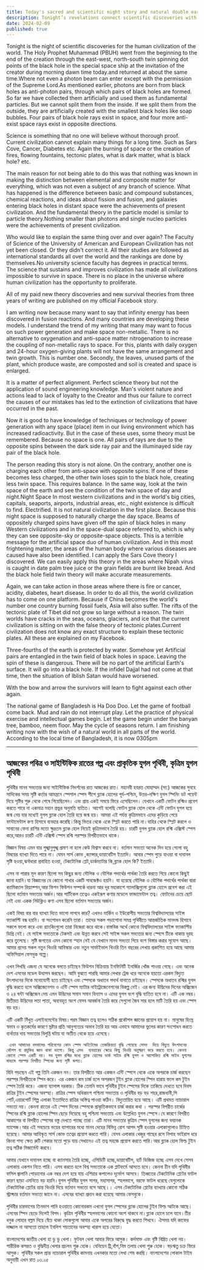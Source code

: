 ```yaml
---
title: Today's sacred and scientific night story and natural double earth, artificial double earth
description: Tonight’s revelations connect scientific discoveries with prophetic insights, revealing black hole dynamics and their environmental impact. Despite advancements like the Hadron Collider, true understanding requires balancing technology with ecological harmony.
date: 2024-02-09
published: true
---
```


Tonight is the night of scientific discoveries for the human civilization of the world. The Holy Prophet Muhammad (PBUH) went from the beginning to the end of the creation through the east-west, north-south twin spinning dot points of the black hole in the special space ship at the invitation of the creator during morning dawn time today.and returned at about the same time.Where not even a photon beam can enter except with the permission of the Supreme Lord.As mentioned earlier, photons are born from black holes as anti-photon pairs, through which pairs of black holes are formed. So far we have collected them artificially and used them as fundamental particles. But we cannot split them from the inside. If we split them from the outside, they are artificially created with the smallest black holes like soap bubbles. Four pairs of black hole rays exist in space, and four more anti-exist space rays exist in opposite directions.

Science is something that no one will believe without thorough proof.
Current civilization cannot explain many things for a long time. Such as Sars Cove, Cancer, Diabetes etc. Again the burning of space or the creation of fires, flowing fountains, tectonic plates, what is dark matter, what is black hole? etc.

The main reason for not being able to do this was that nothing was known in making the distinction between elemental and composite matter for everything, which was not even a subject of any branch of science. What has happened is the difference between basic and compound substances, chemical reactions, and ideas about fission and fusion, and galaxies entering black holes in distant space were the achievements of present civilization. And the fundamental theory in the particle model is similar to particle theory.Nothing smaller than photons and single nucleo particles were the achievements of present civilization.

Who would like to explain the same thing over and over again? The Faculty of Science of the University of American and European Civilization has not yet been closed. Or they didn't correct it. All their studies are followed as international standards all over the world and the rankings are done by themselves.No university science faculty has degrees in practical terms. The science that sustains and improves civilization has made all civilizations impossible to survive in space. There is no place in the universe where human civilization has the opportunity to proliferate.

All of my paid new theory discoveries and new survival theories from three years of writing are published on my official Facebook story.

I am writing now because many want to say that infinity energy has been discovered in fusion reactions. And many countries are developing these models. I understand the trend of my writing that many may want to focus on such power generation and make space non-metallic.
There is no alternative to oxygenation and anti-space matter nitrogenation to increase the coupling of non-metallic rays to space. For this, plants with daily oxygen and 24-hour oxygen-giving plants will not have the same arrangement and twin growth. This is number one. Secondly, the leaves, unused parts of the plant, which produce waste, are composted and soil is created and space is enlarged.

It is a matter of perfect alignment. Perfect science theory but not the application of sound engineering knowledge. Man's violent nature and actions lead to lack of loyalty to the Creator and thus our failure to correct the causes of our mistakes has led to the extinction of civilizations that have occurred in the past.

Now it is good to have knowledge of techniques or technology of power generation with any space (place) item in our living environment which has increased radioactivity. But in the case of these uses, some theory must be remembered. Because no space is one. All pairs of rays are due to the opposite spins between the dark side ray pair and the illuminayed side ray pair of the black hole.

The person reading this story is not alone. On the contrary, another one is charging each other from anti-space with opposite spins. If one of these becomes less charged, the other twin loses spin to the black hole, creating less twin space. This requires balance. In the same way, look at the twin space of the earth and see the condition of the twin space of day and night.Night Space In most western civilizations and in the world's big cities, capitals, seaports, airports, industrial areas, etc., night existence is difficult to find. Electrified. It is not natural civilization in the first place. Because this night space is supposed to naturally charge the day space. Beams of oppositely charged spins have given off the spin of black holes in many Western civilizations and in the space-dual space referred to, which is why they can see opposite-sky or opposite-space objects.
This is a terrible message for the artificial space duo of human civilization. And in this most frightening matter, the areas of the human body where various diseases are caused have also been identified. I can apply the Sars Cove theory I discovered. We can easily apply this theory in the areas where Nipah virus is caught in date palm tree juice or the grain fields are burnt like bread. And the black hole field twin theory will make accurate measurements.

Again, we can take action in those areas where there is fire or cancer, acidity, diabetes, heart disease. In order to do all this, the world civilization has to come on one platform. Because if China becomes the world's number one country burning fossil fuels, Asia will also suffer. The rifts of the tectonic plate of Tibet did not grow so large without a reason. The twin worlds have cracks in the seas, oceans, glaciers, and ice that the current civilization is sitting on with the false theory of tectonic plates.Current civilization does not know any exact structure to explain these tectonic plates. All these are explained on my Facebook.

Three-fourths of the earth is protected by water. Somehow yet
Artificial pairs are entangled in the twin field of black holes in space. Leaving the spin of these is dangerous. There will be no part of the artificial Earth's surface. It will go into a black hole. If the infidel Dajjal had not come at that time, then the situation of Iblish Satan would have worsened.

With the bow and arrow the survivors will learn to fight against each other again.

The national game of Bangladesh is Ha Doo Doo. Let the game of football come back. Mud and rain do not interrupt play. Let the practice of physical exercise and intellectual games begin. Let the game begin under the banyan tree, bamboo, neem floor. May the cycle of seasons return. I am finishing writing now with the wish of a natural world in all parts of the world. According to the local time of Bangladesh, it is now 0305pm

---

## আজকের পবিত্র ও সাইন্টিফিক রাতের গল্প এবং  প্রাকৃতিক যুগল পৃথিবী, কৃত্রিম যুগল পৃথিবী 

পৃথিবীর মানব সভ‍্যতার জন‍্য সাইন্টিফিক  নিদর্শনের রাত আজকের রাত। মহানবী হযরত মোহাম্মদ (সা:) আজকের সুবহে সাদিকের সময় সৃষ্টি কর্তার আমন্ত্রনে স্পেশাল স্পেস শীপে ব্ল‍্যাক হোলের পূর্ব-পশ্চিম, উত্তর-দক্ষিণ যুগল  স্পিনিং  ডট পয়েন্ট দিয়ে সৃষ্টির শুরু থেকে শেষে গিয়েছিলেন। এবং প্রায় একই সময়ে ফিরে এসেছিলেন। যেখানে একটি ফোটন রশ্মিও প্রবেশ করতে পারে না একমাত্র মহান প্রভুর অনুমতি ব‍্যতিত। আগেই বলেছি ফোটন ব্ল‍্যাক হোল থেকে এন্টি ফোটন যুগল হয়ে জন্ম নেয় যার মধ‍্যেই যুগল ব্ল‍্যাক হোল তৈরি হয়ে জন্ম হয়। আমরা এই পর্যন্ত  কৃত্রিমভাবে এদের কুড়িয়ে পেয়ে ফান্টামেন্টাল কণা হিসাবে  ব‍্যবহার করেছি।কিন্তু ভিতর থেকে একে স্প্লিট করতে পারি না।বাহির থেকে স্প্লিট করলে ও সাবানের ফেনা রাশির মতো ক্ষুদ্রতম  ব্ল‍্যাক হোল নিয়েই কৃত্রিমভাবে তৈরি হয়। চারটি যুগল ব্ল‍্যাক হোল রশ্মি এক্সিস্ট স্পেস করে,আরও চারটি এন্টি এক্সিস্ট স্পেস রশ্মি পরস্পর বিপরীতভাবে থাকে।  

বিজ্ঞান বিষয় এমন যার পুঙ্খানুপুঙ্খ প্রমাণ না হলে কেউ বিশ্বাস করবে না।
বর্তমান সভ‍্যতা অনেক দিন হয়ে গেলো বহু বিষয়ের ব‍্যাখ‍্যা দিতে পারে না। যেমন সার্স কোভ ,ক‍্যান্সার,ডায়াবেটিস ইত‍্যাদি। আবার স্পেস ‍পুড়ে যাওয়া বা দাবানল সৃষ্টি হওয়া,ঝর্নাধারা প্রবাহিত হওয়া, টেকটোনিক প্লেট,ডার্কম‍্যাটার কি,ব্ল‍্যাক হোল কি? ইত‍্যাদি।

এসব না পারার মূল কারণ ছিলো সব কিছুর জন‍্য মৌলিক ও যৌগিক পদার্থের পার্থক‍্য তৈরি করতে গিয়ে কোনো কিছুই জানা হয়নি।যা বিজ্ঞানের যে কোনো শাখার একটি সাবজেক্টও হয়নি। যা হয়েছে মৌলিক ও যৌগিক পদার্থের পার্থক্য দ্বারা ক‍্যামিক‍্যাল রিয়‍্যাক্শন,আর ফিশন ফিউশন সম্পর্কে ধারনা আর দূর মহাকাশে গ‍্যালাক্সিগুলো ব্ল‍্যাক হোলে প্রবেশ করা এই ছিলো বর্তমান সভ‍্যতার অর্জন।আর পার্টিকেল তত্বেও একইরূপ কণার মডেলে ফান্ডামেন্টাল তত্ব। ফোটনের চেয়ে ছোট নেই এবং একক নিউক্লিও কণা এসব ছিলো বর্তমান সভ‍্যতার অর্জন।

একই বিষয় বার বার ব‍্যাখ‍্যা দিতে ভালো লাগবে কার? এখনও মার্কিন ও ইউরোপীয় সভ‍্যতার বিশ্ববিদ্যালয়ের সাইন্স ফ‍্যাকাল্টি বন্ধ হয়নি। বা সংশোধন করেনি তারা। তাদের সকল পড়াশোনা সমগ্র পৃথিবীতে আন্তর্জাতিক মানদন্ড হিসাবে সকলে ফলো করে এবং র‍্যাংকিংগুলো তারা নিজেরা করে থাকে।বাস্তবিক অর্থে কোনো বিশ্ববিদ্যালয়ের সাইন্স ফ‍্যাকাল্টির ডিগ্রি নেই। যে সাইন্স সভ‍্যতাকে টেকসই এবং উন্নত করবে সেই সাইন্স সকল সভ‍্যতার জন‍্য স্পেসে টিকে থাকায় দূরহ করে তুলেছে। সৃষ্টি জগতের এমন কোনো স্হান নেই যে যেখানে মানব সভ‍্যতা গিয়ে বংশ বিস্তার করার সূযোগ আছে।
আমার প্রদেয় সকল নতুন থিওরি আবিস্কার  এবং নতুন সার্ভাইভাল থিওরি তিন বছরের লেখায় প্রকাশিত হয়ে আছে আমার অফিসিয়াল ফেসবুক গল্পে।  

এখন লিখছি এজন‍্য যে অনেকে বলতে চাইছেন ফিউশন বিক্রিয়ায় ইনফিনিটি ইনার্জির খোঁজ পাওয়া গেছে। এবং অনেক দেশ এসবের মডেল উত্থাপন করছেন। আমি বুঝতে পারছি আমার লেখার ট্রেন্ড ধরে অনেকে হয়তো এরকম বিদ‍্যুত উৎপাদনের দিকে মনোযোগী হতে চাইছেন এবং স্পেসকে অধাতব পদার্থ বানাতে চাইছেন। 
স্পেসকে অধাতব রশ্মির যুগল বৃদ্ধি করতে হলে অক্সিজেনেশন ও এন্টি স্পেস ম‍্যাটার নাইট্রোজেনেশনের বিকল্প নেই। এর জন‍্য উদ্ভিদের দিনের অক্সিজেন ও ২৪ ঘন্টা অক্সিজেন দেয় এমন উদ্ভিদের সমান সমান বিন‍্যাস ও এদের যুগল বংশ বৃদ্ধি ব‍্যতিত হবে না। এটি এক নম্বর। দ্বিতীয়ত উদ্ভিদের লতা পাতা, অব‍্যবহৃত অংশ যেসব আবর্জনা তৈরি করে সেগুলো জৈব সার হলে মাটি তৈরি হয় এবং স্পেস বড় হয়।

এটি একটি নিঁখুত এলাইনমেন্টের বিষয়।পরম বিজ্ঞান তত্ব হলেও সঠিক প্রকৌশল জ্ঞানের প্রয়োগ হয় না। মানুষের হিংস্র স্বভাব ও কৃতকর্মের কারণে   স্রষ্টার প্রতি আনুগত‍‍্যের অভাব তৈরি হয় আর এভাবে আমাদের ভুলের কারণ সংশোধন করতে ব‍্যর্থতার দায় সভ‍্যতার বিলুপ্তি ঘটায় যা অতীত থেকে হয়ে এসেছে।  

     এখন আমাদের বসবাসের পরিবেশের কোন স্পেস আইটেমের তেজস্ক্রিয়তা বৃদ্ধি পেয়েছে সেসব  দিয়ে বিদ‍্যুত উৎপাদনের কৌশল বা প্রযুক্তির জ্ঞান থাকা ভালো। কিন্তু এসব  ব‍্যবহারের ক্ষেত্রে কিছু থিওরি অনুস্মরণ করে করতে হবে। কেননা কোনো স্পেস একটি নয়। সব যুগল রশ্মির মধ‍্যে ব্ল‍্যাক হোলের ডার্ক সাইড রশ্মি যুগল ও আলোকিত রশ্মি সাইড যুগলের মাধ‍্যমে পরস্পর বিপরীত স্পিনের জন‍্য সৃষ্টি জগত।

যিনি পড়ছেন এই গল্প তিনি একজন নন। তার বিপরীতে আর একজন এন্টি স্পেসে থেকে একে অপরকে চার্জ করছেন পরস্পর বিপরীতকে স্পিন করে। এর একজন কম চার্জ হলে অপরজন টুইন ব্ল‍্যাক হোলের স্পিন হারায় ফলে কম টুইন স্পেস তৈরি করে। এজন‍্য ব‍্যালান্স দরকার। ঠিক তেমনি ভাবে পৃথিবীর টুইন স্পেসের দিকে তাকিয়ে দেখতে হবে দিবস রাত্রির টুইন স্পেসের অবস্হা। রাত্রির স্পেস অধিকাংশ পশ্চিমা সভ‍্যতায় ও পৃথিবীর বড় বড় শহর,রাজধানী,সি পোর্ট,এয়ারপোর্ট শিল্প এলাকা ইত‍্যাদিতে রাত্রির অস্তিত্ব পাওয়া কঠিন। বিদ‍্যুতায়িত হয়ে আছে। এটি প্রথমত ন‍‍্যাচারাল  সভ‍্যতা নয়। কেননা রাতের এই স্পেস দিনের স্পেসকে প্রাকৃতিকভাবে চার্জ করার কথা ।  পরস্পর বিপরীত চার্জের স্পিনের রশ্মি ব্ল‍্যাক হোলের স্পিন ছেড়ে দিয়েছে বহু পশ্চিমা সভ‍্যতায় এবং উল্লেখিত যুগল স্পেসে।যে কারণে বিপরীত আকাশের বা বিপরীত স্পেসের বস্তু দেখতে পাচ্ছে তারা। এটি মানব সভ‍্যতার কৃত্রিম স্পেস যুগলের জন‍্য ভয়ানক ম‍্যাসেজ।আর এই  সবচেয়ে ভয়ের ব‍্যাপারের মধ‍্যে মানব দেহের বিভিন্ন রোগ আপদ সৃষ্টি হওয়ার এলাকাগুলোও চিহ্নিত হয়েছে। আমার আবিস্কৃত সার্স কোভ তত্বের প্রয়োগ করতে পারি। যেসব এলাকার খেজুর গাছের রসে নিপাহ ভাইরাস ধরে কিংবা শস‍্য ক্ষেত রুটি শেকার মতো পুড়ে যায় সেখানেও এই তত্ব সহজে প্রয়োগ করতে পারি।আর ব্ল‍্যাক হোল ফিল্ড টুইন তত্ব সঠিক মিজার্মেন্ট করবে।

আবার যেখানে দাবানল হচ্ছে বা ক‍্যানসার তৈরি হচ্ছে, এসিডিটি  হচ্ছে,ডায়াবেটিস, হার্ট ডিজিজ হচ্ছে এসব দেখে সেসব এলাকায় একশন নিতে পারি। এসব করতে হলে বিশ্ব সভ‍্যতাকে এক প্লাটফর্মে আসতে হবে। কেননা চীন যদি পৃথিবীর ফসিল জ্বালানি পোড়ানোর এক নম্বর দেশ হয়ে যায় এশিয়ার কপালেও দূর্ভোগ আসবে। তিব্বতের  টেকটোনিক প্লেটের ফাটল কারণ ছাড়া এমনিতে বড় হয়নি।যুগল পৃথিবীর যুগল সাগর, মহাসাগর, স্হলভাগে, বরফে ফাটল ধরেছে  যেগুলোকে টেকটোনিক প্লেটের ভ্রান্ত থিওরি দিয়ে বর্তমান সভ‍্যতা বসে আছে।।
এসব টেকটোনিক প্লেটের ব‍্যাখ‍্যার কোনো সঠিক স্ট্রাক্চার বর্তমান সভ‍্যতা জানে না। এসবের ব‍্যাখ‍্যা প্রদান করা হয়েছে আমার ফেসবুকে। 

পৃথিবীর চারভাগের তিনভাগ পানি হওয়াতে কোনোরকম এখনো যুগল স্পেসের ব্ল‍্যাক হোলের টুইন ফিল্ড আটকে আছে। এসবের স্পিন ছেড়ে দিলেই বিপদ। কৃত্রিম পৃথিবীর স্হলভাগের কোনো অংশ থাকবে না।ব্ল‍্যাক হোলে চলে যাবে।তীর ধনুক লোহার বল্লম দিয়ে বেঁচে থাকা লোকগুলো আবার একে অপরের বিরুদ্ধে যুদ্ধ করতে শিখবে। ঐসময় যদি কাফের দাজ্জাল না আসতো তাহলে ইবলিশ শয়তানের অবস্হা খারাপ হয়ে যেতো। 

বাংলাদেশের জাতীয় খেলা হা ডু ডু খেলা। ফুটবল খেলা আবার ফিরে আসুক। কর্দমাক্ত এবং বৃষ্টি বিঘ্নিত খেলা নয়। শারীরিক কসরত ও বুদ্ধিদীপ্ত খেলার প্রচলন শুরু হোক। বেনিয়েন ট্রি,বাঁশ,নিম তলায় খেলা শুরু হোক। ষড়ঋতু চক্র ফিরে আসুক। পৃথিবীর সকল প্রান্ত ন‍্যাচারাল পৃথিবীর কামনায় এখনকার মতো লেখা শেষ করছি।  বাংলাদেশের লোকাল টাইম অনুযায়ী এখন রাত ০৩.০৫

